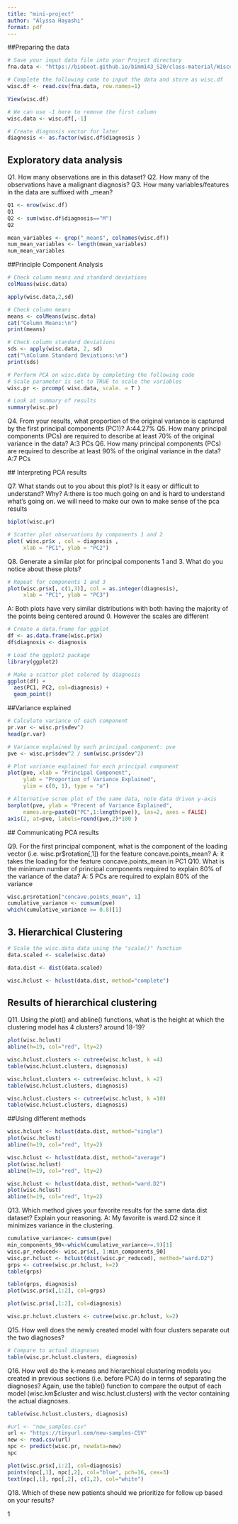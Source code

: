 ```yaml
---
title: "mini-project"
author: "Alyssa Hayashi"
format: pdf
---
```

##Preparing the data 

```r
# Save your input data file into your Project directory
fna.data <- "https://bioboot.github.io/bimm143_S20/class-material/WisconsinCancer.csv"

# Complete the following code to input the data and store as wisc.df
wisc.df <- read.csv(fna.data, row.names=1)

```

```r
View(wisc.df)
```

```r
# We can use -1 here to remove the first column
wisc.data <- wisc.df[,-1]
```

```r
# Create diagnosis vector for later 
diagnosis <- as.factor(wisc.df$diagnosis )
```

## Exploratory data analysis 

Q1. How many observations are in this dataset?
Q2. How many of the observations have a malignant diagnosis?
Q3. How many variables/features in the data are suffixed with _mean?
```r
Q1 <- nrow(wisc.df)
Q1
Q2 <- sum(wisc.df$diagnosis=="M")
Q2

mean_variables <- grep("_mean$", colnames(wisc.df))
num_mean_variables <- length(mean_variables)
num_mean_variables
```

##Principle Component Analysis

```r
# Check column means and standard deviations
colMeans(wisc.data)

apply(wisc.data,2,sd)
```

```r
# Check column means
means <- colMeans(wisc.data)
cat("Column Means:\n")
print(means)

# Check column standard deviations
sds <- apply(wisc.data, 2, sd)
cat("\nColumn Standard Deviations:\n")
print(sds)

```

```r
# Perform PCA on wisc.data by completing the following code
# Scale parameter is set to TRUE to scale the variables
wisc.pr <- prcomp( wisc.data, scale. = T )
```

```r
# Look at summary of results
summary(wisc.pr)
```

Q4. From your results, what proportion of the original variance is captured by the first principal components (PC1)?
  A:44.27%
Q5. How many principal components (PCs) are required to describe at least 70% of the original variance in the data?
  A:3 PCs
Q6. How many principal components (PCs) are required to describe at least 90% of the original variance in the data?
  A:7 PCs
  
  ## Interpreting PCA results
  
  Q7. What stands out to you about this plot? Is it easy or difficult to understand? Why?
  A:there is too much going on and is hard to understand what's going on. we will need to make our own to make sense of the pca results
  
```r
biplot(wisc.pr)
```
  
```r
# Scatter plot observations by components 1 and 2
plot( wisc.pr$x , col = diagnosis , 
     xlab = "PC1", ylab = "PC2")
```
  
  Q8. Generate a similar plot for principal components 1 and 3. What do you notice about these plots?
  
```r
# Repeat for components 1 and 3
plot(wisc.pr$x[, c(1,3)], col = as.integer(diagnosis), 
     xlab = "PC1", ylab = "PC3")
```
  
  A: Both plots have very similar distributions with both having the majority of the points being centered around 0. However the scales are different
  
```r
# Create a data.frame for ggplot
df <- as.data.frame(wisc.pr$x)
df$diagnosis <- diagnosis

# Load the ggplot2 package
library(ggplot2)

# Make a scatter plot colored by diagnosis
ggplot(df) + 
  aes(PC1, PC2, col=diagnosis) + 
  geom_point()
```
  
 ##Variance explained
 
```r
# Calculate variance of each component
pr.var <- wisc.pr$sdev^2
head(pr.var)
```
 
```r
# Variance explained by each principal component: pve
pve <- wisc.pr$sdev^2 / sum(wisc.pr$sdev^2)

# Plot variance explained for each principal component
plot(pve, xlab = "Principal Component", 
     ylab = "Proportion of Variance Explained", 
     ylim = c(0, 1), type = "o")
```
 
```r
# Alternative scree plot of the same data, note data driven y-axis
barplot(pve, ylab = "Precent of Variance Explained",
     names.arg=paste0("PC",1:length(pve)), las=2, axes = FALSE)
axis(2, at=pve, labels=round(pve,2)*100 )
```
 
 ## Communicating PCA results 
 
Q9. For the first principal component, what is the component of the loading vector (i.e. wisc.pr$rotation[,1]) for the feature concave.points_mean?
  A: it takes the loading for the feature concave.points_mean in PC1
Q10. What is the minimum number of principal components required to explain 80% of the variance of the data?
  A: 5 PCs are required to explain 80% of the variance

```r
wisc.pr$rotation["concave.points_mean", 1]
cumulative_variance <- cumsum(pve)
which(cumulative_variance >= 0.8)[1]
```

## 3. Hierarchical Clustering 

```r
# Scale the wisc.data data using the "scale()" function
data.scaled <- scale(wisc.data)
```

```r
data.dist <- dist(data.scaled)
```

```r
wisc.hclust <- hclust(data.dist, method="complete")
```

## Results of hierarchical clustering 

Q11. Using the plot() and abline() functions, what is the height at which the clustering model has 4 clusters?
  around 18-19?


```r
plot(wisc.hclust)
abline(h=19, col="red", lty=2)
```

```r
wisc.hclust.clusters <- cutree(wisc.hclust, k =4)
table(wisc.hclust.clusters, diagnosis)
```

```r
wisc.hclust.clusters <- cutree(wisc.hclust, k =2)
table(wisc.hclust.clusters, diagnosis)
```

```r
wisc.hclust.clusters <- cutree(wisc.hclust, k =10)
table(wisc.hclust.clusters, diagnosis)
```

##Using different methods 

```r
wisc.hclust <- hclust(data.dist, method="single")
plot(wisc.hclust)
abline(h=19, col="red", lty=2)
```

```r
wisc.hclust <- hclust(data.dist, method="average")
plot(wisc.hclust)
abline(h=19, col="red", lty=2)
```

```r
wisc.hclust <- hclust(data.dist, method="ward.D2")
plot(wisc.hclust)
abline(h=19, col="red", lty=2)
```

Q13. Which method gives your favorite results for the same data.dist dataset? Explain your reasoning.
A: My favorite is ward.D2 since it minimizes variance in the clustering. 

```r
cumulative_variance<- cumsum(pve)
min_components_90<-which(cumulative_variance>=.9)[1]
wisc.pr_reduced<- wisc.pr$x[, 1:min_components_90]
wisc.pr.hclust <- hclust(dist(wisc.pr_reduced), method="ward.D2")
grps <- cutree(wisc.pr.hclust, k=2)
table(grps)
```

```r
table(grps, diagnosis)
plot(wisc.pr$x[,1:2], col=grps)
```

```r
plot(wisc.pr$x[,1:2], col=diagnosis)
```

```r
wisc.pr.hclust.clusters <- cutree(wisc.pr.hclust, k=2)
```

Q15. How well does the newly created model with four clusters separate out the two diagnoses?

```r
# Compare to actual diagnoses
table(wisc.pr.hclust.clusters, diagnosis)
```

Q16. How well do the k-means and hierarchical clustering models you created in previous sections (i.e. before PCA) do in terms of separating the diagnoses? Again, use the table() function to compare the output of each model (wisc.km$cluster and wisc.hclust.clusters) with the vector containing the actual diagnoses.

```r

table(wisc.hclust.clusters, diagnosis)
```

```r
#url <- "new_samples.csv"
url <- "https://tinyurl.com/new-samples-CSV"
new <- read.csv(url)
npc <- predict(wisc.pr, newdata=new)
npc
```

```r
plot(wisc.pr$x[,1:2], col=diagnosis)
points(npc[,1], npc[,2], col="blue", pch=16, cex=3)
text(npc[,1], npc[,2], c(1,2), col="white")
```

Q18. Which of these new patients should we prioritize for follow up based on your results?

1